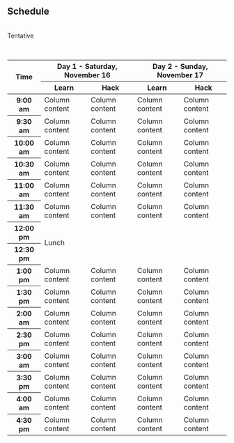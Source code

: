 <section id="schedule" class="bg-dark">
<div class="container">
<div class="row">
<div class="col-lg-12 mx-auto text-center">
<h2>Schedule</h2>

<br>Tentative

<br><table class="table table-hover text-center text-white">
<thead>
<tr>
<th scope="col" rowspan="2">Time</th>
<th scope="col" colspan="2">Day 1 - Saturday, November 16</th>
<th scope="col" colspan="2">Day 2 - Sunday, November 17</th>
</tr>
<tr>
<th scope="col">Learn</th>
<th scope="col">Hack</th>
<th scope="col">Learn</th>
<th scope="col">Hack</th>
</tr>
</thead>
<tbody>
<tr class="table-default">
<th scope="row">9:00 am</th>
<td>Column content</td>
<td>Column content</td>
<td>Column content</td>
<td>Column content</td>
</tr>
<tr class="table-default">
<th scope="row">9:30 am</th>
<td>Column content</td>
<td>Column content</td>
<td>Column content</td>
<td>Column content</td>
</tr>
<tr class="table-default">
<th scope="row">10:00 am</th>
<td>Column content</td>
<td>Column content</td>
<td>Column content</td>
<td>Column content</td>
</tr>
<tr class="table-default">
<th scope="row">10:30 am</th>
<td>Column content</td>
<td>Column content</td>
<td>Column content</td>
<td>Column content</td>
</tr>
<tr class="table-default">
<th scope="row">11:00 am</th>
<td>Column content</td>
<td>Column content</td>
<td>Column content</td>
<td>Column content</td>
</tr>
<tr class="table-default">
<th scope="row">11:30 am</th>
<td>Column content</td>
<td>Column content</td>
<td>Column content</td>
<td>Column content</td>
</tr>
<tr class="table-default">
<th scope="row">12:00 pm</th>
<td rowspan="2" colspan="4" class="align-middle">Lunch</td>
<!-- <td>Lunch</td> -->
<!-- <td>Lunch</td> -->
<!-- <td>Lunch</td> -->
</tr>
<tr class="table-default">
<th scope="row">12:30 pm</th>
<!-- <td>Lunch</td> -->
<!-- <td>Lunch</td> -->
<!-- <td>Lunch</td> -->
<!-- <td>Lunch</td> -->
</tr>
<tr class="table-default">
<th scope="row">1:00 pm</th>
<td>Column content</td>
<td>Column content</td>
<td>Column content</td>
<td>Column content</td>
</tr>
<tr class="table-default">
<th scope="row">1:30 pm</th>
<td>Column content</td>
<td>Column content</td>
<td>Column content</td>
<td>Column content</td>
</tr>
<tr class="table-default">
<th scope="row">2:00 am</th>
<td>Column content</td>
<td>Column content</td>
<td>Column content</td>
<td>Column content</td>
</tr>
<tr class="table-default">
<th scope="row">2:30 pm</th>
<td>Column content</td>
<td>Column content</td>
<td>Column content</td>
<td>Column content</td>
</tr>
<tr class="table-default">
<th scope="row">3:00 am</th>
<td>Column content</td>
<td>Column content</td>
<td>Column content</td>
<td>Column content</td>
</tr>
<tr class="table-default">
<th scope="row">3:30 pm</th>
<td>Column content</td>
<td>Column content</td>
<td>Column content</td>
<td>Column content</td>
</tr>
<tr class="table-default">
<th scope="row">4:00 am</th>
<td>Column content</td>
<td>Column content</td>
<td>Column content</td>
<td>Column content</td>
</tr>
<tr class="table-default">
<th scope="row">4:30 pm</th>
<td>Column content</td>
<td>Column content</td>
<td>Column content</td>
<td>Column content</td>
</tr>
</tbody>
</table> 
</div>
</div>
</div>
</section>
